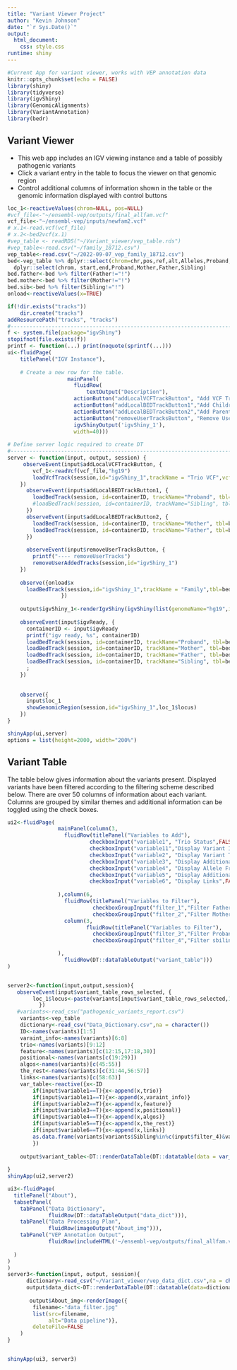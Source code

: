 ```yaml
---
title: "Variant Viewer Project"
author: "Kevin Johnson"
date: "`r Sys.Date()`"
output: 
  html_document:
    css: style.css
runtime: shiny
---
```


```r
#Current App for variant viewer, works with VEP annotation data
knitr::opts_chunk$set(echo = FALSE)
library(shiny)
library(tidyverse)
library(igvShiny)
library(GenomicAlignments)
library(VariantAnnotation)
library(bedr)
```

<style type="text/css">
.main-container {
  max-width: 95% !important;
  margin: auto;
}
.shiny-frame{
  width: 1800px;
  height: 600px;
}
</style>

## Variant Viewer

* This web app includes an IGV viewing instance and a table of possibly pathogenic variants
* Click a variant entry in the table to focus the viewer on that genomic region
* Control additional columns of information shown in the table or the genomic information displayed with control buttons

```r
loc_1<-reactiveValues(chrom=NULL, pos=NULL)
#vcf_file<-"~/ensembl-vep/outputs/final_allfam.vcf"
vcf_file<-"~/ensembl-vep/inputs/newfam2.vcf"
# x.1<-read.vcf(vcf_file)
# x.2<-bed2vcf(x.1)
#vep_table <- readRDS("~/Variant_viewer/vep_table.rds")
#vep_table<-read.csv("~/family_18712.csv")
vep_table<-read.csv("~/2022-09-07_vep_family_18712.csv")
bed<-vep_table %>% dplyr::select(chrom=chr,pos,ref,alt,Alleles,Proband,Mother,Father,Sibling) %>% mutate(start=as.numeric(pos)-1,end=as.numeric(pos)+nchar(alt)-1) %>% 
  dplyr::select(chrom, start,end,Proband,Mother,Father,Sibling)
bed.father<-bed %>% filter(Father!="!")
bed.mother<-bed %>% filter(Mother!="!")
bed.sib<-bed %>% filter(Sibling!="!")
onload<-reactiveValues(x=TRUE)
```


```r
if(!dir.exists("tracks"))
    dir.create("tracks")
addResourcePath("tracks", "tracks")
#-------------------------------------------------------------------------------
f <- system.file(package="igvShiny")
stopifnot(file.exists(f))
printf <- function(...) print(noquote(sprintf(...)))
ui<-fluidPage(
    titlePanel("IGV Instance"),
    
    # Create a new row for the table.
                   mainPanel(
                     fluidRow(
                         textOutput("Description"),
                     actionButton("addLocalVCFTrackButton", "Add VCF Trio"),
                     actionButton("addLocalBEDTrackButton1","Add Children BED"),
                     actionButton("addLocalBEDTrackButton2","Add Parents BED"),
                     actionButton("removeUserTracksButton", "Remove User Tracks"),
                     igvShinyOutput('igvShiny_1'),
                     width=40)))
            
# Define server logic required to create DT
#-------------------------------------------------------------------------------
server <- function(input, output, session) {
     observeEvent(input$addLocalVCFTrackButton, { 
        vcf_1<-readVcf(vcf_file,"hg19")
        loadVcfTrack(session,id="igvShiny_1",trackName = "Trio VCF",vcfData=vcf_1)
    })
      observeEvent(input$addLocalBEDTrackButton1, {
        loadBedTrack(session, id=containerID, trackName="Proband", tbl=bed, color="red") 
        #loadBedTrack(session, id=containerID, trackName="Sibling", tbl=bed.sib, color="brown")
      })    
      observeEvent(input$addLocalBEDTrackButton2, {
        loadBedTrack(session, id=containerID, trackName="Mother", tbl=bed.mother, color="green")
        loadBedTrack(session, id=containerID, trackName="Father", tbl=bed.father, color="teal")
      })
    
      observeEvent(input$removeUserTracksButton, {
        printf("---- removeUserTracks")
        removeUserAddedTracks(session,id="igvShiny_1")
    })
      
    observe({onload$x
      loadBedTrack(session,id="igvShiny_1",trackName = "Family",tbl=bed)
                 })
    
    output$igvShiny_1<-renderIgvShiny(igvShiny(list(genomeName="hg19",initialLocus="chr1:1-50000")))
    
    observeEvent(input$igvReady, {
      containerID <- input$igvReady
      printf("igv ready, %s", containerID)
      loadBedTrack(session, id=containerID, trackName="Proband", tbl=bed, color="red")
      loadBedTrack(session, id=containerID, trackName="Mother", tbl=bed.mother, color="green")
      loadBedTrack(session, id=containerID, trackName="Father", tbl=bed.father, color="teal")
      loadBedTrack(session, id=containerID, trackName="Sibling", tbl=bed.sib, color="brown")
      ;
    })
    
  
    observe({
      input$loc_1
      showGenomicRegion(session,id="igvShiny_1",loc_1$locus)
    })
}

shinyApp(ui,server)
options = list(height=2000, width="200%")

```

## Variant Table
The table below gives information about the variants present. Displayed variants have been filtered according to the filtering scheme described below. There are over 50 columns of information about each variant. Columns are grouped by similar themes and additional information can be toggled using the check boxes.  


```r
ui2<-fluidPage(
                mainPanel(column(3,
                  fluidRow(titlePanel("Variables to Add"),
                          checkboxInput("variable1", "Trio Status",FALSE),
                          checkboxInput("variable11","Display Variant Information (HGVS)",FALSE),
                          checkboxInput("variable2", "Display Variant Type and Impact information",FALSE),
                          checkboxInput("variable3", "Display Additional Variant Location Information",FALSE),
                          checkboxInput("variable4", "Display Allele Frequency and Pathogenicity Information",FALSE),
                          checkboxInput("variable5", "Display Additional Information",FALSE),
                          checkboxInput("variable6", "Display Links",FALSE)),
                  
                ),column(6,
                  fluidRow(titlePanel("Variables to Filter"),
                           checkboxGroupInput("filter_1","Filter Father by Status:",base::unique(bed$Father),selected = base::unique(bed$Father)),
                           checkboxGroupInput("filter_2","Filter Mother by Status:",base::unique(bed$Mother),selected = base::unique(bed$Mother)))),
                  column(3,
                         fluidRow(titlePanel("Variables to Filter"),
                           checkboxGroupInput("filter_3","Filter Proband by Status:",base::unique(bed$Proband),selected = base::unique(bed$Proband)),
                           checkboxGroupInput("filter_4","Filter sbiling by Status:",base::unique(bed$Sibling),selected = base::unique(bed$Sibling)))

                ),
                  fluidRow(DT::dataTableOutput("variant_table")))
)


server2<-function(input,output,session){
   observeEvent(input$variant_table_rows_selected, {
        loc_1$locus<-paste(variants[input$variant_table_rows_selected,1],variants[input$variant_table_rows_selected,2],sep = ":")
          })
   #variants<-read_csv("pathogenic_variants_report.csv")
    variants<-vep_table
    dictionary<-read_csv("Data_Dictionary.csv",na = character())
    ID<-names(variants)[1:5]
    varaint_info<-names(variants)[6:8]
    trio<-names(variants)[9:12]
    feature<-names(variants)[c(12:15,17:18,30)]
    positional<-names(variants[c(19:29)])
    algos<-names(variants)[c(45:55)]
    the_rest<-names(variants)[c(31:44,56:57)]
    links<-names(variants)[c(58:63)]
    var_table<-reactive({x<-ID
        if(input$variable1==T){x<-append(x,trio)}
        if(input$variable11==T){x<-append(x,varaint_info)}
        if(input$variable2==T){x<-append(x,feature)}
        if(input$variable3==T){x<-append(x,positional)}
        if(input$variable4==T){x<-append(x,algos)}
        if(input$variable5==T){x<-append(x,the_rest)}
        if(input$variable6==T){x<-append(x,links)}
        as.data.frame(variants[variants$Sibling%in%c(input$filter_4)&variants$Proband%in%c(input$filter_3)&variants$Mother%in%c(input$filter_2)&variants$Father%in%c(input$filter_1),x])
        })
    
    output$variant_table<-DT::renderDataTable(DT::datatable(data = var_table(),rownames = F,selection = "single",options = list(pageLength=5)))
  
}
shinyApp(ui2,server2)

```




```r
ui3<-fluidPage(
  titlePanel("About"),
  tabsetPanel(
    tabPanel("Data Dictionary",
             fluidRow(DT::dataTableOutput("data_dict"))),
    tabPanel("Data Processing Plan",
             fluidRow(imageOutput("About_img"))),
    tabPanel("VEP Annotation Output",
             fluidRow(includeHTML('~/ensembl-vep/outputs/final_allfam.vcf_summary.html'))
    
  )
)
)
server3<-function(input, output, session){
      dictionary<-read_csv("~/Variant_viewer/vep_data_dict.csv",na = character())
      output$data_dict<-DT::renderDataTable(DT::datatable(data=dictionary))
      
       output$About_img<-renderImage({
        filename<-"data_filter.jpg"
        list(src=filename,
             alt="Data pipeline")},
        deleteFile=FALSE
    )
}


shinyApp(ui3, server3)
```



	

